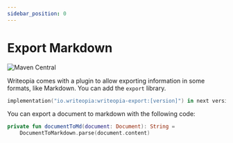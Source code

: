 ```yaml
---
sidebar_position: 0
---
```


# Export Markdown

![Maven Central](https://img.shields.io/maven-central/v/io.writeopia/writeopia-export)

Writeopia comes with a plugin to allow exporting information in some formats, like Markdown. You can add the `export` library.

```kotlin
implementation("io.writeopia:writeopia-export:[version]") in next version
```

You can export a document to markdown with the following code: 

```kotlin
private fun documentToMd(document: Document): String =
    DocumentToMarkdown.parse(document.content)
```
